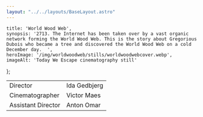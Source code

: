```yaml
---
layout: "../../layouts/BaseLayout.astro"
---
```

    title: 'World Wood Web',
    synopsis: '2713. The Internet has been taken over by a vast organic network forming the World Wood Web. This is the story about Gregorious Dubois who became a tree and discovered the World Wood Web on a cold December day.  ',
    heroImage: '/img/worldwoodweb/stills/worldwoodwebcover.webp',
    imageAlt: 'Today We Escape cinematography still'
};

<ProjectHero title={meta.title} synopsis={meta.synopsis} heroImage={meta.heroImage} alt={meta.imageAlt} />

<ContentPicture image="/img/worldwoodweb/stills/WorldWoodWeb_Jogging.webp" alt={meta.imageAlt} />

<section class="hero" >
    <div class="hero-content">           
        <table class="table-auto border-separate border-spacing-x-3 text-base-200">
            <tbody>
                <tr>
                    <td class="text-right font-light">Director</td>
                    <td class="text-left font-bold">Ida Gedbjerg</td>
                </tr>
                <tr>
                    <td class="text-right font-light">Cinematographer</td>
                    <td class="text-left font-bold">Victor Maes</td>
                </tr>
                <tr>
                    <td class="text-right font-light">Assistant Director</td>
                    <td class="text-left font-bold">Anton Omar</td>
                </tr>
            </tbody>
        </table>
    </div>  
</section>

<ContentPicture image="/img/worldwoodweb/stills/20181119_WorldWoodWeb_1.2.1.webp" alt={meta.imageAlt} />
<ContentPicture image="/img/worldwoodweb/stills/20181119_WorldWoodWeb_1.1.1.webp" alt={meta.imageAlt} />
<ContentPicture image="/img/worldwoodweb/stills/20181119_WorldWoodWeb_1.4.1.webp" alt={meta.imageAlt} />